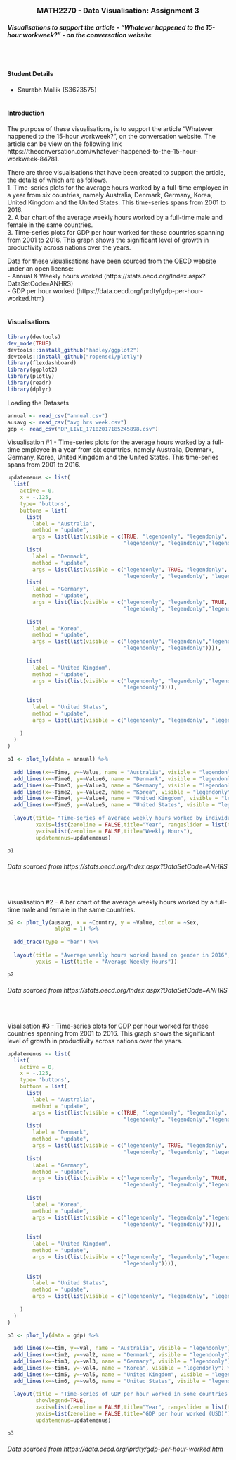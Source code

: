 <h3><center> MATH2270 - Data Visualisation: Assignment 3</h3>
<h5> Visualisations to support the article - "Whatever happened to the 15-hour workweek?" - on the conversation website </h>
</center>
</br></br>

<h4>Student Details</h4>
* Saurabh Mallik (S3623575)
</br>
</br>

<h4>Introduction</h4>
The purpose of these visualisations, is to support the article "Whatever happened to the 15-hour workweek?", on the conversation website. The article can be view on the following link https://theconversation.com/whatever-happened-to-the-15-hour-workweek-84781.

There are three visualisations that have been created to support the article, the details of which are as follows.</br>
1. Time-series plots for the average hours worked by a full-time employee in a year from six countries, namely Australia, Denmark, Germany, Korea, United Kingdom and the United States. This time-series spans from 2001 to 2016.</br>
2. A bar chart of the average weekly hours worked by a full-time male and female in the same countries.</br>
3. Time-series plots for GDP per hour worked for these countries spanning from 2001 to 2016. This graph shows the significant level of growth in productivity across nations over the years.

Data for these visualisations have been sourced from the OECD website under an open license:</br>
- Annual & Weekly hours worked (https://stats.oecd.org/Index.aspx?DataSetCode=ANHRS)</br>
- GDP per hour worked (https://data.oecd.org/lprdty/gdp-per-hour-worked.htm)
</br>
</br>

<h4>Visualisations</h4>
```r
library(devtools)
dev_mode(TRUE)
devtools::install_github("hadley/ggplot2")
devtools::install_github("ropensci/plotly")
library(flexdashboard)
library(ggplot2)
library(plotly)
library(readr)
library(dplyr)
```

Loading the Datasets
```r
annual <- read_csv("annual.csv")
ausavg <- read_csv("avg hrs week.csv")
gdp <- read_csv("DP_LIVE_17102017185245898.csv")
```

Visualisation #1 - Time-series plots for the average hours worked by a full-time employee in a year from six countries, namely Australia, Denmark, Germany, Korea, United Kingdom and the United States. This time-series spans from 2001 to 2016.

```r
updatemenus <- list(
  list(
    active = 0,
    x = -.125,
    type= 'buttons',
    buttons = list(
      list(
        label = "Australia",
        method = "update",
        args = list(list(visible = c(TRUE, "legendonly", "legendonly", 
                                     "legendonly", "legendonly","legendonly")))),
      list(
        label = "Denmark",
        method = "update",
        args = list(list(visible = c("legendonly", TRUE, "legendonly", 
                                     "legendonly", "legendonly", "legendonly")))),
      list(
        label = "Germany",
        method = "update",
        args = list(list(visible = c("legendonly", "legendonly", TRUE, 
                                     "legendonly", "legendonly","legendonly")))),
      
      list(
        label = "Korea",
        method = "update",
        args = list(list(visible = c("legendonly", "legendonly","legendonly", TRUE, 
                                     "legendonly", "legendonly")))),
      
      list(
        label = "United Kingdom",
        method = "update",
        args = list(list(visible = c("legendonly", "legendonly","legendonly","legendonly", TRUE, 
                                     "legendonly")))),
      
      list(
        label = "United States",
        method = "update",
        args = list(list(visible = c("legendonly", "legendonly", "legendonly","legendonly","legendonly",TRUE))))
      
    )
  )
)

p1 <- plot_ly(data = annual) %>% 
  
  add_lines(x=~Time, y=~Value, name = "Australia", visible = "legendonly") %>%
  add_lines(x=~Time6, y=~Value6, name = "Denmark", visible = "legendonly") %>%
  add_lines(x=~Time3, y=~Value3, name = "Germany", visible = "legendonly") %>%
  add_lines(x=~Time2, y=~Value2, name = "Korea", visible = "legendonly") %>%
  add_lines(x=~Time4, y=~Value4, name = "United Kingdom", visible = "legendonly") %>%
  add_lines(x=~Time5, y=~Value5, name = "United States", visible = "legendonly") %>%
        
  layout(title= "Time-series of average weekly hours worked by individuals (2001 to 2016)", showlegend=TRUE,
         xaxis=list(zeroline = FALSE,title="Year", rangeslider = list(type = "date")),
         yaxis=list(zeroline = FALSE,title="Weekly Hours"),
         updatemenus=updatemenus)

p1
```
<h6>Data sourced from https://stats.oecd.org/Index.aspx?DataSetCode=ANHRS</h6></br>


Visualisation #2 - A bar chart of the average weekly hours worked by a full-time male and female in the same countries.

```r
p2 <- plot_ly(ausavg, x = ~Country, y = ~Value, color = ~Sex,
               alpha = 1) %>% 
  
  add_trace(type = "bar") %>% 
  
  layout(title = "Average weekly hours worked based on gender in 2016",
         yaxis = list(title = "Average Weekly Hours"))

p2
```
<h6>Data sourced from https://stats.oecd.org/Index.aspx?DataSetCode=ANHRS</h6></br>


Visalisation #3 - Time-series plots for GDP per hour worked for these countries spanning from 2001 to 2016. This graph shows the significant level of growth in productivity across nations over the years.

```r
updatemenus <- list(
  list(
    active = 0,
    x = -.125,
    type= 'buttons',
    buttons = list(
      list(
        label = "Australia",
        method = "update",
        args = list(list(visible = c(TRUE, "legendonly", "legendonly", 
                                     "legendonly", "legendonly","legendonly")))),
      list(
        label = "Denmark",
        method = "update",
        args = list(list(visible = c("legendonly", TRUE, "legendonly", 
                                     "legendonly", "legendonly", "legendonly")))),
      list(
        label = "Germany",
        method = "update",
        args = list(list(visible = c("legendonly", "legendonly", TRUE, 
                                     "legendonly", "legendonly","legendonly")))),
      
      list(
        label = "Korea",
        method = "update",
        args = list(list(visible = c("legendonly", "legendonly","legendonly", TRUE, 
                                     "legendonly", "legendonly")))),
      
      list(
        label = "United Kingdom",
        method = "update",
        args = list(list(visible = c("legendonly", "legendonly","legendonly","legendonly", TRUE, 
                                     "legendonly")))),
      
      list(
        label = "United States",
        method = "update",
        args = list(list(visible = c("legendonly", "legendonly", "legendonly","legendonly","legendonly",TRUE))))
      
    )
  )
)

p3 <- plot_ly(data = gdp) %>% 
  
  add_lines(x=~tim, y=~val, name = "Australia", visible = "legendonly") %>%
  add_lines(x=~tim2, y=~val2, name = "Denmark", visible = "legendonly") %>%
  add_lines(x=~tim3, y=~val3, name = "Germany", visible = "legendonly") %>%
  add_lines(x=~tim4, y=~val4, name = "Korea", visible = "legendonly") %>%
  add_lines(x=~tim5, y=~val5, name = "United Kingdom", visible = "legendonly") %>%
  add_lines(x=~tim6, y=~val6, name = "United States", visible = "legendonly") %>%
        
  layout(title = "Time-series of GDP per hour worked in some countries (2001-2016)",
         showlegend=TRUE,
         xaxis=list(zeroline = FALSE,title="Year", rangeslider = list(type = "date")),
         yaxis=list(zeroline = FALSE,title="GDP per hour worked (USD)"),
         updatemenus=updatemenus)

p3
```
<h6>Data sourced from https://data.oecd.org/lprdty/gdp-per-hour-worked.htm</h6></br>


